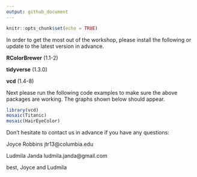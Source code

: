 ```yaml
---
output: github_document
---
```


```r
knitr::opts_chunk$set(echo = TRUE)
```

In order to get the most out of the workshop, please install the following or update to the latest version in advance.

**RColorBrewer** (1.1-2)  

**tidyverse** (1.3.0)  

**vcd** (1.4-8)  

Next please run the following code examples to make sure the above packages are working. The graphs shown below should appear.

```r
library(vcd)
mosaic(Titanic)
mosaic(HairEyeColor)
```

Don't hesitate to contact us in advance if you have any questions:

Joyce Robbins jtr13@columbia.edu

Ludmila Janda  ludmila.janda@gmail.com

best,
Joyce and Ludmila
